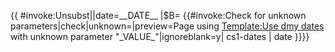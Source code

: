 {{ {{{|safesubst:}}}#invoke:Unsubst||date=__DATE__ |$B=
{{DMCA|Use dmy dates|from|{{{date|}}}}}{{#invoke:Check for unknown parameters|check|unknown={{main other|[[Category:Pages using Use dmy dates template with unknown parameters|_VALUE_{{PAGENAME}}]]}}|preview=Page using [[Template:Use dmy dates]] with unknown parameter "_VALUE_"|ignoreblank=y| cs1-dates  | date }}}}<noinclude>{{Documentation}}</noinclude>